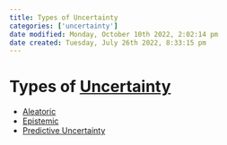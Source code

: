 ```yaml
---
title: Types of Uncertainty
categories: ['uncertainty']
date modified: Monday, October 10th 2022, 2:02:14 pm
date created: Tuesday, July 26th 2022, 8:33:15 pm
---
```


# Types of [Uncertainty](Uncertainty.qmd)
- [Aleatoric](Aleatoric.qmd)
- [Epistemic](Epistemic.qmd)
- [Predictive Uncertainty](Predictive%20Uncertainty.qmd)



